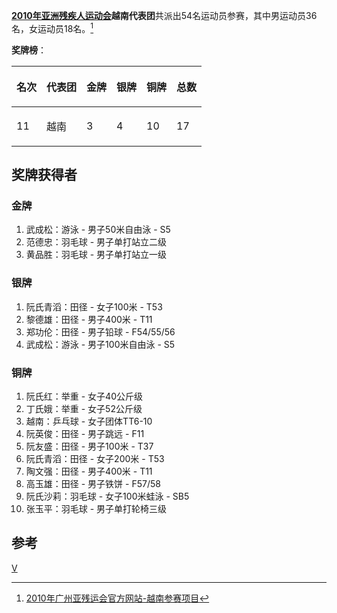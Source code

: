 '''[[2010年亚洲残疾人运动会|2010年亚洲残疾人运动会]]越南代表团'''共派出54名运动员参赛，其中男运动员36名，女运动员18名。<ref>[http://www.gzapg2010.cn/info/CHN_CHN/ZZ/ZZE130B_@@@@@@@@@@@@@@@@@CHN_NPC=VIE.html 2010年广州亚残运会官方网站-越南参赛项目]{{dead link|date=2018年5月 |bot=InternetArchiveBot |fix-attempted=yes }}</ref>

'''奖牌榜'''：
{| class="wikitable"
|-
! 名次 !! 代表团 !! 金牌 !! 银牌 !! 铜牌 !! 总数
|-
| 11 || 越南 || 3 || 4 || 10 || 17
|}	

==奖牌获得者==
===金牌===
#武成松：游泳 - 男子50米自由泳 - S5
#范德忠：羽毛球 - 男子单打站立二级
#黄品胜：羽毛球 - 男子单打站立一级

===银牌===
#阮氏青滔：田径 - 女子100米 - T53
#黎德雄：田径 - 男子400米 - T11
#郑功伦：田径 - 男子铅球 - F54/55/56
#武成松：游泳 - 男子100米自由泳 - S5

===铜牌===
#阮氏红：举重 - 女子40公斤级
#丁氏娥：举重 - 女子52公斤级
#越南：乒乓球 - 女子团体TT6-10
#阮英俊：田径 - 男子跳远 - F11
#阮友盛：田径 - 男子100米 - T37
#阮氏青滔：田径 - 女子200米 - T53
#陶文强：田径 - 男子400米 - T11
#高玉雄：田径 - 男子铁饼 - F57/58
#阮氏沙莉：羽毛球 - 女子100米蛙泳 - SB5
#张玉平：羽毛球 - 男子单打轮椅三级

==参考==
<references />

{{2010年亚洲残疾人运动会代表团}}
[[分类:2010年亚洲残疾人运动会代表团|V]]